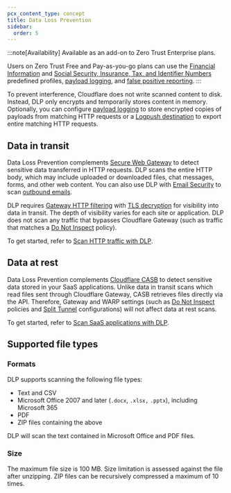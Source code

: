 ```yaml
---
pcx_content_type: concept
title: Data Loss Prevention
sidebar:
  order: 5
---
```



:::note[Availability]
Available as an add-on to Zero Trust Enterprise plans.

Users on Zero Trust Free and Pay-as-you-go plans can use the [Financial Information](/cloudflare-one/policies/data-loss-prevention/dlp-profiles/predefined-profiles/#financial-information) and [Social Security, Insurance, Tax, and Identifier Numbers](/cloudflare-one/policies/data-loss-prevention/dlp-profiles/predefined-profiles/#social-security-insurance-tax-and-identifier-numbers) predefined profiles, [payload logging](/cloudflare-one/policies/data-loss-prevention/dlp-policies/logging-options/#log-the-payload-of-matched-rules), and [false positive reporting](/cloudflare-one/policies/data-loss-prevention/dlp-policies/#report-false-positives).
:::

<GlossaryDefinition term="Cloudflare Data Loss Prevention (DLP)" />

To prevent interference, Cloudflare does not write scanned content to disk. Instead, DLP only encrypts and temporarily stores content in memory. Optionally, you can configure [payload logging](/cloudflare-one/policies/data-loss-prevention/dlp-policies/logging-options/#log-the-payload-of-matched-rules) to store encrypted copies of payloads from matching HTTP requests or a [Logpush destination](/cloudflare-one/policies/data-loss-prevention/dlp-policies/logging-options/#send-http-requests-to-logpush-destination) to export entire matching HTTP requests.

## Data in transit

Data Loss Prevention complements [Secure Web Gateway](/cloudflare-one/policies/gateway/) to detect sensitive data transferred in HTTP requests. DLP scans the entire HTTP body, which may include uploaded or downloaded files, chat messages, forms, and other web content. You can also use DLP with [Email Security](/cloudflare-one/email-security/) to scan [outbound emails](/cloudflare-one/email-security/outbound-dlp/).

DLP requires [Gateway HTTP filtering](/cloudflare-one/policies/gateway/initial-setup/http/) with [TLS decryption](/cloudflare-one/policies/gateway/http-policies/tls-decryption/) for visibility into data in transit. The depth of visibility varies for each site or application. DLP does not scan any traffic that bypasses Cloudflare Gateway (such as traffic that matches a [Do Not Inspect](/cloudflare-one/policies/gateway/http-policies/#do-not-inspect) policy).

To get started, refer to [Scan HTTP traffic with DLP](/cloudflare-one/policies/data-loss-prevention/dlp-policies/).

## Data at rest

Data Loss Prevention complements [Cloudflare CASB](/cloudflare-one/applications/casb/) to detect sensitive data stored in your SaaS applications. Unlike data in transit scans which read files sent through Cloudflare Gateway, CASB retrieves files directly via the API. Therefore, Gateway and WARP settings (such as [Do Not Inspect](/cloudflare-one/policies/gateway/http-policies/#do-not-inspect) policies and [Split Tunnel](/cloudflare-one/connections/connect-devices/warp/configure-warp/route-traffic/split-tunnels/) configurations) will not affect data at rest scans.

To get started, refer to [Scan SaaS applications with DLP](/cloudflare-one/applications/casb/casb-dlp/).

## Supported file types

### Formats

DLP supports scanning the following file types:

- Text and CSV
- Microsoft Office 2007 and later (`.docx`, `.xlsx,` `.pptx`), including Microsoft 365
- PDF
- ZIP files containing the above

DLP will scan the text contained in Microsoft Office and PDF files.

### Size

The maximum file size is 100 MB. Size limitation is assessed against the file after unzipping. ZIP files can be recursively compressed a maximum of 10 times.
